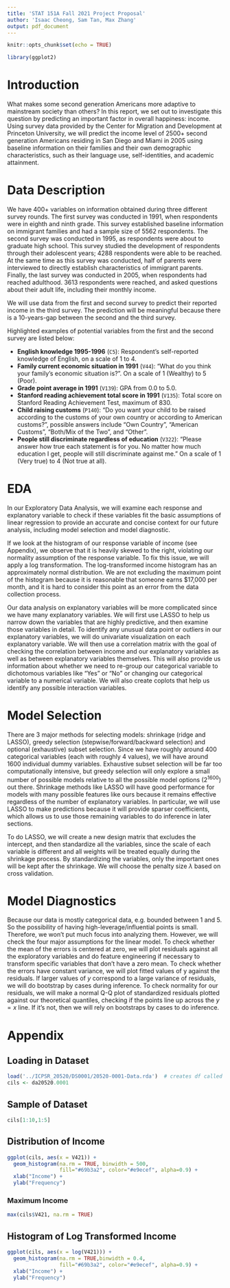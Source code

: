 ```yaml
---
title: 'STAT 151A Fall 2021 Project Proposal'
author: 'Isaac Cheong, Sam Tan, Max Zhang'
output: pdf_document
---
```


```r
knitr::opts_chunk$set(echo = TRUE)

library(ggplot2)
```

# Introduction

What makes some second generation Americans more adaptive to mainstream society than others? In this report, we set out to investigate this question by predicting an important factor in overall happiness: income. Using survey data provided by the Center for Migration and Development at Princeton University, we will predict the income level of 2500+ second generation Americans residing in San Diego and Miami in 2005 using baseline information on their families and their own demographic characteristics, such as their language use, self-identities, and academic attainment. 


# Data Description

We have 400+ variables on information obtained during three different survey rounds. The first survey was conducted in 1991, when respondents were in eighth and ninth grade. This survey established baseline information on immigrant families and had a sample size of 5562 respondents. The second survey was conducted in 1995, as respondents were about to graduate high school. This survey studied the development of respondents through their adolescent years; 4288 respondents were able to be reached. At the same time as this survey was conducted, half of parents were interviewed to directly establish characteristics of immigrant parents. Finally, the last survey was conducted in 2005, when respondents had reached adulthood. 3613 respondents were reached, and asked questions about their adult life, including their monthly income. 

We will use data from the first and second survey to predict their reported income in the third survey. The prediction will be meaningful because there is a 10-years-gap between the second and the third survey.

Highlighted examples of potential variables from the first and the second survey are listed below:

- **English knowledge 1995-1996** (`C5`): Respondent’s self-reported knowledge of English, on a scale of 1 to 4.
- **Family current economic situation in 1991** (`V44`): “What do you think your family’s economic situation is?”. On a scale of 1 (Wealthy) to 5 (Poor).
- **Grade point average in 1991** (`V139`): GPA from 0.0 to 5.0.
- **Stanford reading achievement total score in 1991** (`V135`): Total score on Stanford Reading Achievement Test, maximum of 830.
- **Child raising customs** (`P140`): “Do you want your child to be raised according to the customs of your own country or according to American customs?”, possible answers include “Own Country”, “American Customs”, “Both/Mix of the Two”, and “Other”.
- **People still discriminate regardless of education** (`V322`): “Please answer how true each statement is for you. No matter how much education I get, people will still discriminate against me.” On a scale of 1 (Very true) to 4 (Not true at all).


# EDA

In our Exploratory Data Analysis, we will examine each response and explanatory variable to check if these variables fit the basic assumptions of linear regression to provide an accurate and concise context for our future analysis, including model selection and model diagnostic. 

If we look at the histogram of our response variable of income (see Appendix), we observe that it is heavily skewed to the right, violating our normality assumption of the response variable. To fix this issue, we will apply a log transformation. The log-transformed income histogram has an approximately normal distribution. We are not excluding the maximum point of the histogram because it is reasonable that someone earns $17,000 per month, and it is hard to consider this point as an error from the data collection process.

Our data analysis on explanatory variables will be more complicated since we have many  explanatory variables. We will first use LASSO to help us narrow down the variables that are highly predictive, and then examine those variables in detail. To identify any unusual data point or outliers in our explanatory variables, we will do univariate visualization on each explanatory variable.  We will then use a correlation matrix with the goal of checking the correlation between income and our explanatory variables as well as between explanatory variables themselves.  This will also provide us information about whether we need to re-group our categorical variable to dichotomous variables like "Yes" or "No" or changing our categorical variable to a numerical variable. We will also create coplots that help us identify any possible interaction variables.


# Model Selection

There are 3 major methods for selecting models: shrinkage (ridge and LASSO), greedy selection (stepwise/forward/backward selection) and optional (exhaustive) subset selection. Since we have roughly around 400 categorical variables (each with roughly 4 values), we will have around 1600 individual dummy variables. Exhaustive subset selection will be far too computationally intensive, but greedy selection will only explore a small number of possible models relative to all the possible model options ($2^{1600}$) out there. Shrinkage methods like LASSO will have good performance for models with many possible features like ours because it remains effective regardless of the number of explanatory variables. In particular, we will use LASSO to make predictions because it will provide sparser coefficients, which allows us to use those remaining variables to do inference in later sections. 

To do LASSO, we will create a new design matrix that excludes the intercept, and then standardize all the variables, since the scale of each variable is different and all weights will be treated equally during the shrinkage process. By standardizing the variables, only the important ones will be kept after the shrinkage. We will choose the penalty size $\lambda$ based on cross validation.


# Model Diagnostics

Because our data is mostly categorical data, e.g. bounded between 1 and 5. So the possibility of having high-leverage/influential points is small. Therefore, we won’t put much focus into analyzing them. However, we will check the four major assumptions for the linear model. To check whether the mean of the errors is centered at zero, we will plot residuals against all the exploratory variables and do feature engineering if necessary to transform specific variables that don't have a zero mean. To check whether the errors have constant variance, we will plot fitted values of y against the residuals. If larger values of $y$ correspond to a large variance of residuals, we will do bootstrap by cases during inference. To check normality for our residuals, we will make a normal Q-Q plot of standardized residuals plotted against our theoretical quantiles, checking if the points line up across the $y = x$ line. If it's not, then we will rely on bootstraps by cases to do inference. 


\newpage

# Appendix

## Loading in Dataset

```r
load('../ICPSR_20520/DS0001/20520-0001-Data.rda')  # creates df called da20520.0001
cils <- da20520.0001
```


## Sample of Dataset

```r
cils[1:10,1:5]
```

## Distribution of Income

```r
ggplot(cils, aes(x = V421)) + 
  geom_histogram(na.rm = TRUE, binwidth = 500,
                 fill="#69b3a2", color="#e9ecef", alpha=0.9) +
  xlab("Income") +
  ylab("Frequency")
```

\newpage

### Maximum Income
```r
max(cils$V421, na.rm = TRUE)
```

## Histogram of Log Transformed Income

```r
ggplot(cils, aes(x = log(V421))) + 
  geom_histogram(na.rm = TRUE,binwidth = 0.4,
                 fill="#69b3a2", color="#e9ecef", alpha=0.9) +
  xlab("Income") +
  ylab("Frequency")
```

